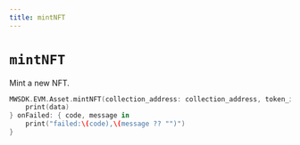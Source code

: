 ```yaml
---
title: mintNFT
---
```


# `mintNFT`
Mint a new NFT.

```Swift
MWSDK.EVM.Asset.mintNFT(collection_address: collection_address, token_id: token_id, to_wallet_address: to_wallet_address, mint_amount: mint_amount, confirmation: confirmation){ data in
    print(data)
} onFailed: { code, message in
    print("failed:\(code),\(message ?? "")")
}
```
